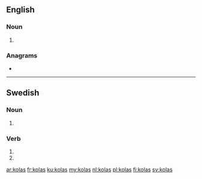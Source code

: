 ==English==

===Noun===
{{head|en|noun plural form}}

# {{plural of|kola|lang=en}}

===Anagrams===
* {{l|en|skoal}}

----

==Swedish==

===Noun===
{{head|sv|noun form}}

# {{sv-noun-form-indef-gen|kola}}

===Verb===
{{head|sv|verb form}}

# {{sv-verb-form-inf-pass|kola}}
# {{sv-verb-form-pre-pass|kola}}

[[ar:kolas]]
[[fr:kolas]]
[[ku:kolas]]
[[my:kolas]]
[[nl:kolas]]
[[pl:kolas]]
[[fi:kolas]]
[[sv:kolas]]